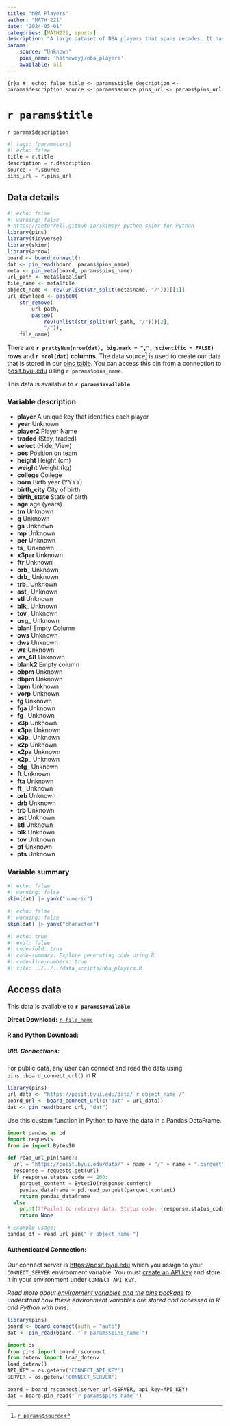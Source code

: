 ```yaml
---
title: "NBA Players"
author: "MATH 221"
date: "2024-05-01"
categories: [MATH221, sports]
description: "A large dataset of NBA players that spans decades. It has some useful columns and a slew of weird columns of unknown purpose. "
params: 
    source: "Unknown"
    pins_name: 'hathawayj/nba_players'
    available: all
---
```



```{r}a
#| echo: false
title <- params$title
description <- params$description
source <- params$source
pins_url <- params$pins_url
```

# `r params$title`

`r params$description`

```python
#| tags: [parameters]
#| echo: false
title = r.title
description = r.description
source = r.source
pins_url = r.pins_url

```


## Data details

```r
#| echo: false
#| warning: false
# https://aeturrell.github.io/skimpy/ python skimr for Python
library(pins)
library(tidyverse)
library(skimr)
library(arrow)
board <- board_connect()
dat <- pin_read(board, params$pins_name)
meta <- pin_meta(board, params$pins_name)
url_path <- meta$local$url
file_name <- meta$file
object_name <- rev(unlist(str_split(meta$name, "/")))[[1]]
url_download <- paste0(
    str_remove(
        url_path,
        paste0(
            rev(unlist(str_split(url_path, "/")))[2],
            "/")),
    file_name)
```

There are __`r prettyNum(nrow(dat), big.mark = ",", scientific = FALSE)` rows__ and __`r ncol(dat)` columns__. The data source[^1] is used to create our data that is stored in our [pins table](`r meta$local$url`). You can access this pin from a connection to [posit.byui.edu](https://posit.byui.edu) using ``r params$pins_name``.

This data is available to __`r params$available`__.

### Variable description

- __player__ A unique key that identifies each player
- __year__ Unknown
- __player2__ Player Name
- __traded__ (Stay, traded)
- __select__ (Hide, View)
- __pos__ Position on team
- __height__ Height (cm)
- __weight__ Weight (kg)
- __college__ College
- __born__ Birth year (YYYY)
- __birth_city__ City of birth
- __birth_state__ State of birth
- __age__ age (years)
- __tm__ Unknown
- __g__ Unknown
- __gs__ Unknown
- __mp__ Unknown
- __per__ Unknown
- __ts___ Unknown
- __x3par__ Unknown
- __ftr__ Unknown
- __orb___ Unknown
- __drb___ Unknown
- __trb___ Unknown
- __ast___ Unknown
- __stl__ Unknown
- __blk___ Unknown
- __tov___ Unknown
- __usg___ Unknown
- __blanl__ Empty Column
- __ows__ Unknown
- __dws__ Unknown
- __ws__ Unknown
- __ws_48__ Unknown
- __blank2__ Empty column
- __obpm__ Unknown
- __dbpm__ Unknown
- __bpm__ Unknown
- __vorp__ Unknown
- __fg__ Unknown
- __fga__ Unknown
- __fg___ Unknown
- __x3p__ Unknown
- __x3pa__ Unknown
- __x3p___ Unknown
- __x2p__ Unknown
- __x2pa__ Unknown
- __x2p___ Unknown
- __efg___ Unknown
- __ft__ Unknown
- __fta__ Unknown
- __ft___ Unknown
- __orb__ Unknown
- __drb__ Unknown
- __trb__ Unknown
- __ast__ Unknown
- __stl__ Unknown
- __blk__ Unknown
- __tov__ Unknown
- __pf__ Unknown
- __pts__ Unknown


### Variable summary

```r
#| echo: false
#| warning: false
skim(dat) |> yank("numeric")
```


```r
#| echo: false
#| warning: false
skim(dat) |> yank("character")
```

```r
#| echo: true
#| eval: false
#| code-fold: true
#| code-summary: Explore generating code using R
#| code-line-numbers: true
#| file: ../../../data_scripts/nba_players.R
```

<!-- ```{python}
#| echo: true
#| eval: false
#| code-fold: true
#| code-summary: Explore generating code using Python
#| code-line-numbers: true
#| file: ../../../data_scripts/YOURFILEPATH
``` -->


## Access data

This data is available to __`r params$available`__.

__Direct Download:__ [`r file_name`](`r url_download`)

#### __R and Python Download:__

##### __URL Connections:__

For public data, any user can connect and read the data using `pins::board_connect_url()` in R.

```r
library(pins)
url_data <- "https://posit.byui.edu/data/`r object_name`/"
board_url <- board_connect_url(c("dat" = url_data))
dat <- pin_read(board_url, "dat")
```

Use this custom function in Python to have the data in a Pandas DataFrame.

```python
import pandas as pd
import requests
from io import BytesIO

def read_url_pin(name):
  url = "https://posit.byui.edu/data/" + name + "/" + name + ".parquet"
  response = requests.get(url)
  if response.status_code == 200:
    parquet_content = BytesIO(response.content)
    pandas_dataframe = pd.read_parquet(parquet_content)
    return pandas_dataframe
  else:
    print(f"Failed to retrieve data. Status code: {response.status_code}")
    return None

# Example usage:
pandas_df = read_url_pin("`r object_name`")
```

#### __Authenticated Connection:__

Our connect server is [https://posit.byui.edu](https://posit.byui.edu/connect/#/content/listing?filter=min_role:viewer&filter=content_type:all&view_type=compact) which you assign to your `CONNECT_SERVER` environment variable. You must [create an API key](https://docs.posit.co/connect/user/api-keys/#api-keys-creating) and store it in your environment under `CONNECT_API_KEY`. 

_Read more about [environment variables and the pins package](../../environment.qmd) to understand how these environment variables are stored and accessed in R and Python with pins._

```r
library(pins)
board <- board_connect(auth = "auto")
dat <- pin_read(board, "`r params$pins_name`")
```


```python
import os
from pins import board_rsconnect
from dotenv import load_dotenv
load_dotenv()
API_KEY = os.getenv('CONNECT_API_KEY')
SERVER = os.getenv('CONNECT_SERVER')

board = board_rsconnect(server_url=SERVER, api_key=API_KEY)
dat = board.pin_read("`r params$pins_name`")
```

[^1]: [`r params$source`](`r params$source`)